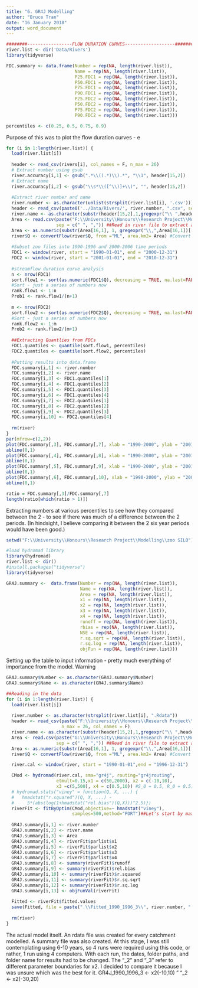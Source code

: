 ```yaml
---
title: "6. GR4J Modelling"
author: "Bruce Tran"
date: "16 January 2018"
output: word_document
---
```


```r
########-----------------FLOW DURATION CURVES-------------------########
river.list <- dir('Data/Rivers')
library(tidyverse)

FDC.summary <- data.frame(Number = rep(NA, length(river.list)), 
                          Name = rep(NA, length(river.list)),
                          P25.FDC1 = rep(NA, length(river.list)),
                          P50.FDC1 = rep(NA, length(river.list)),
                          P75.FDC1 = rep(NA, length(river.list)),
                          P90.FDC1 = rep(NA, length(river.list)),
                          P25.FDC2 = rep(NA, length(river.list)),
                          P50.FDC2 = rep(NA, length(river.list)),
                          P75.FDC2 = rep(NA, length(river.list)),
                          P90.FDC2 = rep(NA, length(river.list)))

percentiles <- c(0.25, 0.5, 0.75, 0.9)
```

Purpose of this was to plot the flow duration curves - e

```r
for (i in 1:length(river.list)) {
  load(river.list[i])
  
  header <- read_csv(rivers[i], col_names = F, n_max = 26)
  # Extract number using gsub
  river.accuracy[i,1] <- gsub(".*\\((.*)\\).*", "\\1", header[15,2])
  # Extract name
  river.accuracy[i,2] <- gsub("\\s*\\([^\\)]+\\)", "", header[15,2])
  
  #Extract river number and name
  river.number <- as.character(unlist(strsplit(river.list[i], '.csv')))
  header <- read_csv(paste0('../Data/Rivers/', river.number, ".csv", sep = ""), n_max = 26, col_names = F)
  river.name <- as.character(substr(header[15,2],1,gregexpr("\\ ",header[15,2])[[1]]-1)) ##Extract name
  Area <- read.csv(paste("F:\\University\\Honours\\Research Project\\Modelling\\Rivers\\",river.number, ".csv", sep = ""),
                   sep = c(" ", ",")) ##Read in river file to extract area
  Area <- as.numeric(substr(Area[16,1], 1, gregexpr("\\,",Area[16,1])[[1]]-1)) ##Extract Area
  river$Q <- convertFlow(river$Q, from ="ML", area.km2= Area) #Convert flow from ML to mm
  
  #Subset zoo files into 1990-1996 and 2000-2006 time periods
  FDC1 <- window(river, start = "1990-01-01", end = "2000-12-31")
  FDC2 <- window(river, start = "2001-01-01", end = "2010-12-31")
  
  #streamflow duration curve analysis
  n <- nrow(FDC1)
  sort.flow1 <- sort(as.numeric(FDC1$Q), decreasing = TRUE, na.last=FALSE)
  #Sort - just a series of numbers now
  rank.flow1 <- 1:n
  Prob1 <- rank.flow1/(n+1) 
  
  m <- nrow(FDC2)
  sort.flow2 <- sort(as.numeric(FDC2$Q), decreasing = TRUE, na.last=FALSE)
  #Sort - just a series of numbers now
  rank.flow2 <- 1:m
  Prob2 <- rank.flow2/(m+1) 
  
  ##Extracting Quantlies from FDCs
  FDC1.quantiles <- quantile(sort.flow1, percentiles)
  FDC2.quantiles <- quantile(sort.flow2, percentiles)
  
  #Putting results into data.frame
  FDC.summary[i,1] <- river.number
  FDC.summary[i,2] <- river.name
  FDC.summary[i,3] <- FDC1.quantiles[1]
  FDC.summary[i,4] <- FDC1.quantiles[2]
  FDC.summary[i,5] <- FDC1.quantiles[3]
  FDC.summary[i,6] <- FDC1.quantiles[4]
  FDC.summary[i,7] <- FDC2.quantiles[1]
  FDC.summary[i,8] <- FDC2.quantiles[2]
  FDC.summary[i,9] <- FDC2.quantiles[3]
  FDC.summary[i,10] <- FDC2.quantiles[4]
  
  rm(river)
}
par(mfrow=c(2,2))
plot(FDC.summary[,3], FDC.summary[,7], xlab = "1990-2000", ylab = "2001-2010", col = "red", main = "25th percentile")
abline(0,1)
plot(FDC.summary[,4], FDC.summary[,8], xlab = "1990-2000", ylab = "2001-20010", col = "blue", main = "50th percentile")
abline(0,1)
plot(FDC.summary[,5], FDC.summary[,9], xlab = "1990-2000", ylab = "2001-2010", col = "green", main = "75th percentile")
abline(0,1)
plot(FDC.summary[,6], FDC.summary[,10], xlab = "1990-2000", ylab = "2001-2010", col = "purple", main = "90th percentile")
abline(0,1)

ratio = FDC.summary[,3]/FDC.summary[,7]
length(ratio[which(ratio > 1)])
```

Extracting numbers at various percentiles to see how they compared between the 2 - to see if there was much of a difference between the 2 periods. 
(In hindsight, I believe comparing it between the 2 six year periods would have been good.)

```r
setwd("F:\\University\\Honours\\Research Project\\Modelling\\zoo SILO")

#load hydromad library
library(hydromad)
river.list <- dir()
#install.packages("tidyverse")
library(tidyverse)

GR4J.summary <-  data.frame(Number = rep(NA, length(river.list)), 
                            Name = rep(NA, length(river.list)),
                            Area = rep(NA, length(river.list)),
                            x1 = rep(NA, length(river.list)),
                            x2 = rep(NA, length(river.list)),
                            x3 = rep(NA, length(river.list)),
                            x4 = rep(NA, length(river.list)), 
                            runoff = rep(NA, length(river.list)),
                            rbias = rep(NA, length(river.list)),
                            NSE = rep(NA, length(river.list)),
                            r.sq.sqrt = rep(NA, length(river.list)),
                            r.sq.log = rep(NA, length(river.list)),
                            objFun = rep(NA, length(river.list)))

```

Setting up the table to input information - pretty much everything of importance from the model. 
Warning 

```r
GR4J.summary$Number <- as.character(GR4J.summary$Number)
GR4J.summary$Name <- as.character(GR4J.summary$Name)

##Reading in the data
for (i in 1:length(river.list)) {
  load(river.list[i])
  
  river.number <- as.character(strsplit(river.list[i], ".Rdata"))
  header <- read_csv(paste("F:\\University\\Honours\\Research Project\\Modelling\\Rivers\\",river.number, ".csv", sep = ""), 
                     n_max = 26, col_names = F)
  river.name <- as.character(substr(header[15,2],1,gregexpr("\\ ",header[15,2])[[1]]-1)) ##Extract name
  Area <- read.csv(paste("G:\\University\\Honours\\Research Project\\Modelling\\Rivers\\",river.number, ".csv", sep = ""),
                   sep = c(" ", ",")) ##Read in river file to extract area
  Area <- as.numeric(substr(Area[16,1], 1, gregexpr("\\,",Area[16,1])[[1]]-1)) ##Extract Area
  river$Q <- convertFlow(river$Q, from ="ML", area.km2= Area) #Convert flow from ML to mm

  river.cal <- window(river, start = "1990-01-01",end = "1996-12-31")

  CMod <- hydromad(river.cal, sma="gr4j", routing="gr4jrouting",
                   etmult=0.15,x1 = c(50,2000), x2 = c(-10,10),
                   x3 =c(5,500), x4 = c(0.5,10)) #S_0 = 0.5, R_0 = 0.5)
  # hydromad.stats("viney" = function(Q, X, ...) {
  #   hmadstat("r.squared")(Q, X, ...) -
  #     5*(abs(log(1+hmadstat("rel.bias")(Q,X)))^2.5)})
  riverFit <- fitByOptim(CMod,objective=~ hmadstat("viney"),
                         samples=500,method="PORT")##Let's start by maximising R2 (NSE))
  
  GR4J.summary[i,1] <- river.number
  GR4J.summary[i,2] <- river.name
  GR4J.summary[i,3] <- Area
  GR4J.summary[i,4] <- riverFit$parlist$x1
  GR4J.summary[i,5] <- riverFit$parlist$x2
  GR4J.summary[i,6] <- riverFit$parlist$x3
  GR4J.summary[i,7] <- riverFit$parlist$x4
  GR4J.summary[i,8] <- summary(riverFit)$runoff
  GR4J.summary[i,9] <- summary(riverFit)$rel.bias
  GR4J.summary[i,10] <- summary(riverFit)$r.squared
  GR4J.summary[i,11] <- summary(riverFit)$r.sq.sqrt
  GR4J.summary[i,12] <- summary(riverFit)$r.sq.log
  GR4J.summary[i,13] <- objFunVal(riverFit)
  
  Fitted <- riverFit$fitted.values
  save(Fitted, file = paste(".\\Fitted_1990_1996_3\\", river.number, ".rdata", sep = ""))
   
  rm(river)
}
```

The actual model itself. An rdata file was created for every catchment modelled. A summary file was also created. 
At this stage, I was still contemplating using 6-10 years, so 4 runs were required using this code, or rather, 1 run using 4 computers. 
With each run, the dates, folder paths, and folder name for results had to be changed. 
The "_2" and "_3" refer to different parameter boundaries for x2. I decided to compare it because I was unsure which was the best for it. 
GR4J_1990_1996_3 <- x2(-10,10)
"           "_2 <- x2(-30,20) 
